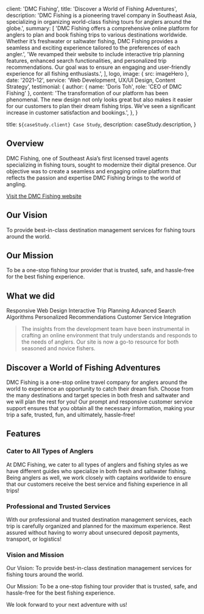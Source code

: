 
  client: 'DMC Fishing',
  title: 'Discover a World of Fishing Adventures',
  description:
    'DMC Fishing is a pioneering travel company in Southeast Asia, specializing in organizing world-class fishing tours for anglers around the globe.',
  summary: [
    'DMC Fishing offers a comprehensive online platform for anglers to plan and book fishing trips to various destinations worldwide. Whether it’s freshwater or saltwater fishing, DMC Fishing provides a seamless and exciting experience tailored to the preferences of each angler.',
    'We revamped their website to include interactive trip planning features, enhanced search functionalities, and personalized trip recommendations. Our goal was to ensure an engaging and user-friendly experience for all fishing enthusiasts.',
  ],
  logo,
  image: { src: imageHero },
  date: '2021-12',
  service: 'Web Development, UX/UI Design, Content Strategy',
  testimonial: {
    author: { name: 'Doris Toh', role: 'CEO of DMC Fishing' },
    content:
      'The transformation of our platform has been phenomenal. The new design not only looks great but also makes it easier for our customers to plan their dream fishing trips. We’ve seen a significant increase in customer satisfaction and bookings.',
  },
}

  title: `${caseStudy.client} Case Study`,
  description: caseStudy.description,
}

## Overview

DMC Fishing, one of Southeast Asia’s first licensed travel agents specializing in fishing tours, sought to modernize their digital presence. Our objective was to create a seamless and engaging online platform that reflects the passion and expertise DMC Fishing brings to the world of angling.

[Visit the DMC Fishing website](http://www.dmcfishing.com/)

## Our Vision

To provide best-in-class destination management services for fishing tours around the world.

## Our Mission

To be a one-stop fishing tour provider that is trusted, safe, and hassle-free for the best fishing experience.

## What we did

<TagList>
  <TagListItem>Responsive Web Design</TagListItem>
  <TagListItem>Interactive Trip Planning</TagListItem>
  <TagListItem>Advanced Search Algorithms</TagListItem>
  <TagListItem>Personalized Recommendations</TagListItem>
  <TagListItem>Customer Service Integration</TagListItem>
</TagList>

<Blockquote author={{ name: 'Doris Toh', role: 'CEO of DMC Fishing' }}>
  The insights from the development team have been instrumental in crafting an
  online environment that truly understands and responds to the needs of
  anglers. Our site is now a go-to resource for both seasoned and novice
  fishers.
</Blockquote>

<StatList>
  <StatListItem value="40%" label="Increase in Engagement" />
  <StatListItem value="35%" label="Growth in Bookings" />
  <StatListItem value="25%" label="Reduction in Bounce Rate" />
  <StatListItem value="4.8" label="Customer Satisfaction Score" />
</StatList>

## Discover a World of Fishing Adventures

DMC Fishing is a one-stop online travel company for anglers around the world to experience an opportunity to catch their dream fish. Choose from the many destinations and target species in both fresh and saltwater and we will plan the rest for you! Our prompt and responsive customer service support ensures that you obtain all the necessary information, making your trip a safe, trusted, fun, and ultimately, hassle-free!

## Features

### Cater to All Types of Anglers

At DMC Fishing, we cater to all types of anglers and fishing styles as we have different guides who specialize in both fresh and saltwater fishing. Being anglers as well, we work closely with captains worldwide to ensure that our customers receive the best service and fishing experience in all trips!

### Professional and Trusted Services

With our professional and trusted destination management services, each trip is carefully organized and planned for the maximum experience. Rest assured without having to worry about unsecured deposit payments, transport, or logistics!

### Vision and Mission

Our Vision: To provide best-in-class destination management services for fishing tours around the world.

Our Mission: To be a one-stop fishing tour provider that is trusted, safe, and hassle-free for the best fishing experience.

We look forward to your next adventure with us!
